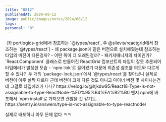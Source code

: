 ```yaml
---
title: "0812"
publishedAt: 2024-08-12
image: public/images/notes/2024/08/12
tags: 
personal: "0"
---
```

<Image src="/images/notes/2024/08/12/1.png" alt="" width={1000} height={1000} />
(좌 portlogics-grid에서 참조하는 `@types/react`, 우 @silevis/reactgrid에서 참조하는 `@types/react`)
- 왜 package.json에 같은 버전으로 설치해줬는데 참조하는 타입의 버전이 다른걸까?
- 어떤 쪽이 더 오래된걸까?
- 패키지매니저의 차이인가?
<Image src="/images/notes/2024/08/12/2.png" alt="" width={1000} height={1000} />
`React.Component` 클래스로 만들어진 ReactGrid 컴포넌트의 타입이 잘못 추론되어 타입에러가 발생한 모습
- `npm link`로 끌어왔기 때문에 의존성 참조를 의도와 다르게 할 수 있나?
<Image src="/images/notes/2024/08/12/3.png" alt="" width={1000} height={1000} />
두 개의 `package-lock.json`에서 `@types/react`를 찾아보니 실제로 버전이 아주 살짝 다르다
근데 버전이 크게 다른 것도 아니고 마이너 버전 몇 차이나는건데 그걸로 타입에러가 나나?
https://velog.io/@hjkdw95/React18-Type-is-not-assignable-to-type-ReactNode-%ED%95%B4%EA%B2%B0
왠지 npm에 배포해서 `npm install`로 가져오면 괜찮을 것 같기도...
https://sentry.io/answers/type-is-not-assignable-to-type-reactnode/

실제로 배포하니 아무 문제 없다 ㅋㅋ